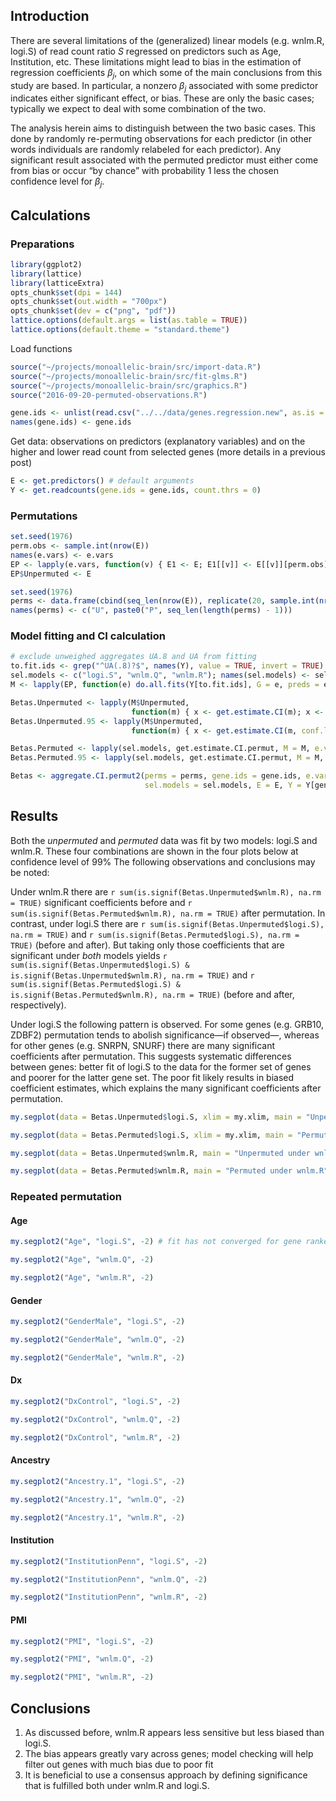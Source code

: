 ## Introduction

There are several limitations of the (generalized) linear models (e.g. wnlm.R, logi.S) of read count ratio $S$ regressed on predictors such as Age, Institution, etc.  These limitations might lead to bias in the estimation of regression coefficients $\beta_j$, on which some of the main conclusions from this study are based.  In particular, a nonzero $\beta_j$ associated with some predictor indicates either significant effect, or bias.  These are only the basic cases; typically we expect to deal with some combination of the two.

The analysis herein aims to distinguish between the two basic cases.  This done by randomly re-permuting observations for each predictor (in other words individuals are randomly relabeled for each predictor).  Any significant result associated with the permuted predictor must either come from bias or occur "by chance" with probability 1 less the chosen confidence level for $\beta_j$.

## Calculations

### Preparations

```r
library(ggplot2)
library(lattice)
library(latticeExtra)
opts_chunk$set(dpi = 144)
opts_chunk$set(out.width = "700px")
opts_chunk$set(dev = c("png", "pdf"))
lattice.options(default.args = list(as.table = TRUE))
lattice.options(default.theme = "standard.theme")
```

Load functions

```r
source("~/projects/monoallelic-brain/src/import-data.R")
source("~/projects/monoallelic-brain/src/fit-glms.R")
source("~/projects/monoallelic-brain/src/graphics.R")
source("2016-09-20-permuted-observations.R")
```

```r
gene.ids <- unlist(read.csv("../../data/genes.regression.new", as.is = TRUE))
names(gene.ids) <- gene.ids
```

Get data: observations on predictors (explanatory variables) and on the higher and lower read count from selected genes (more details in a previous post)
```r
E <- get.predictors() # default arguments
Y <- get.readcounts(gene.ids = gene.ids, count.thrs = 0)
```

### Permutations

```r
set.seed(1976)
perm.obs <- sample.int(nrow(E))
names(e.vars) <- e.vars
EP <- lapply(e.vars, function(v) { E1 <- E; E1[[v]] <- E[[v]][perm.obs]; return(E1) })
EP$Unpermuted <- E
```

```r
set.seed(1976)
perms <- data.frame(cbind(seq_len(nrow(E)), replicate(20, sample.int(nrow(E)))))
names(perms) <- c("U", paste0("P", seq_len(length(perms) - 1)))
```

### Model fitting and CI calculation

```r
# exclude unweighed aggregates UA.8 and UA from fitting
to.fit.ids <- grep("^UA(.8)?$", names(Y), value = TRUE, invert = TRUE)
sel.models <- c("logi.S", "wnlm.Q", "wnlm.R"); names(sel.models) <- sel.models
M <- lapply(EP, function(e) do.all.fits(Y[to.fit.ids], G = e, preds = e.vars, sel.models = sel.models))
```

```r
Betas.Unpermuted <- lapply(M$Unpermuted,
                           function(m) { x <- get.estimate.CI(m); x <- x[ ! x$Coefficient %in% "(Intercept)", ] })
Betas.Unpermuted.95 <- lapply(M$Unpermuted,
                           function(m) { x <- get.estimate.CI(m, conf.lev = 0.95); x <- x[ ! x$Coefficient %in% "(Intercept)", ] })
```

```r
Betas.Permuted <- lapply(sel.models, get.estimate.CI.permut, M = M, e.v = e.vars, conf.lev = 0.99)
Betas.Permuted.95 <- lapply(sel.models, get.estimate.CI.permut, M = M, e.v = e.vars, conf.lev = 0.95)
```

```r
Betas <- aggregate.CI.permut2(perms = perms, gene.ids = gene.ids, e.vars = e.vars,
                              sel.models = sel.models, E = E, Y = Y[gene.ids], conf.lev=0.99)
```

## Results

Both the *unpermuted* and *permuted* data was fit by two models: logi.S and wnlm.R.  These four combinations are shown in the four plots below at confidence level of $99\%$  The following observations and conclusions may be noted:

Under wnlm.R there are `r sum(is.signif(Betas.Unpermuted$wnlm.R), na.rm = TRUE)` significant coefficients before and `r sum(is.signif(Betas.Permuted$wnlm.R), na.rm = TRUE)` after permutation.  In contrast, under logi.S there are `r sum(is.signif(Betas.Unpermuted$logi.S), na.rm = TRUE)` and `r sum(is.signif(Betas.Permuted$logi.S), na.rm = TRUE)` (before and after).  But taking only those coefficients that are significant under *both* models yields `r sum(is.signif(Betas.Unpermuted$logi.S) & is.signif(Betas.Unpermuted$wnlm.R), na.rm = TRUE)` and `r sum(is.signif(Betas.Permuted$logi.S) & is.signif(Betas.Permuted$wnlm.R), na.rm = TRUE)` (before and after, respectively).

Under logi.S the following pattern is observed.  For some genes (e.g. GRB10, ZDBF2) permutation tends to abolish significance---if observed---, whereas for other genes (e.g. SNRPN, SNURF) there are many significant coefficients after permutation.  This suggests systematic differences between genes: better fit of logi.S to the data for the former set of genes and poorer for the latter gene set.  The poor fit likely results in biased coefficient estimates, which explains the many significant coefficients after permutation.

```r
my.segplot(data = Betas.Unpermuted$logi.S, xlim = my.xlim, main = "Unpermuted under logi.S")
```

```r
my.segplot(data = Betas.Permuted$logi.S, xlim = my.xlim, main = "Permuted under logi.S")
```

```r
my.segplot(data = Betas.Unpermuted$wnlm.R, main = "Unpermuted under wnlm.R")
```

```r
my.segplot(data = Betas.Permuted$wnlm.R, main = "Permuted under wnlm.R")
```

### Repeated permutation

#### Age

```r
my.segplot2("Age", "logi.S", -2) # fit has not converged for gene ranked 2 (TMEM261P1)
```

```r
my.segplot2("Age", "wnlm.Q", -2)
```

```r
my.segplot2("Age", "wnlm.R", -2)
```

#### Gender

```r
my.segplot2("GenderMale", "logi.S", -2)
```

```r
my.segplot2("GenderMale", "wnlm.Q", -2)
```

```r
my.segplot2("GenderMale", "wnlm.R", -2)
```

#### Dx

```r
my.segplot2("DxControl", "logi.S", -2)
```

```r
my.segplot2("DxControl", "wnlm.Q", -2)
```

```r
my.segplot2("DxControl", "wnlm.R", -2)
```

#### Ancestry

```r
my.segplot2("Ancestry.1", "logi.S", -2)
```

```r
my.segplot2("Ancestry.1", "wnlm.Q", -2)
```

```r
my.segplot2("Ancestry.1", "wnlm.R", -2)
```

#### Institution

```r
my.segplot2("InstitutionPenn", "logi.S", -2)
```

```r
my.segplot2("InstitutionPenn", "wnlm.Q", -2)
```

```r
my.segplot2("InstitutionPenn", "wnlm.R", -2)
```

#### PMI

```r
my.segplot2("PMI", "logi.S", -2)
```

```r
my.segplot2("PMI", "wnlm.Q", -2)
```

```r
my.segplot2("PMI", "wnlm.R", -2)
```



## Conclusions

1. As discussed before, wnlm.R appears less sensitive but less biased than logi.S.
1. The bias appears greatly vary across genes; model checking will help filter out genes with much bias due to poor fit
1. It is beneficial to use a consensus approach by defining significance that is fulfilled both under wnlm.R and logi.S.

